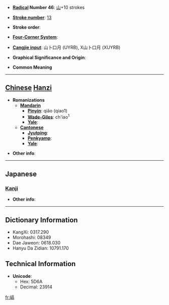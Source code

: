 * '''[[Wiktionary:Chinese radical index| Radical]] Number 46''': [[Wiktionary:Chinese radical index 山|山]]+10 strokes

* '''[[Wiktionary:Chinese total strokes index|Stroke number]]''': [[Wiktionary:Chinese total strokes index 13|13]]

* '''Stroke order''': 

* '''[[Wiktionary:Chinese four corner index|Four-Corner System]]''': 

* '''[[Wiktionary:Chinese Cangjie index|Cangjie input]]''': 山卜口月 (UYRB), X山卜口月 (XUYRB)

* '''Graphical Significance and Origin''': 

* '''Common Meaning'''

----

== [[Chinese]] [[Hanzi]] ==

* '''Romanizations'''
** '''[[Mandarin]]'''
*** '''[[Pinyin]]''': qiāo (qiao1)
*** '''[[Wade-Giles]]''': ch'iao<sup>1</sup>
*** '''[[Yale]]''': 
** '''[[Cantonese]]'''
*** '''[[Jyutping]]''':
*** '''[[Penkyamp]]''': 
*** '''[[Yale]]''': 

* '''Other info''': 

----

==Japanese==
===[[Kanji]]===
{{kanji|on readings=[[こう]] (kō), [[きょう]] (kyō)
|kun readings=[[かたい]] (katai), [[やせてかたいつち]] (yasetekataitsuchi)
}}

* '''Other info''':  

----

== Dictionary Information ==

* KangXi: 0317.290
* Morohashi: 08349
* Dae Jaweon: 0618.030
* Hanyu Da Zidian: 10791.170

== Technical Information ==

* '''Unicode''':
** Hex: 5D6A
** Decimal: 23914

[[fr:嵪]]